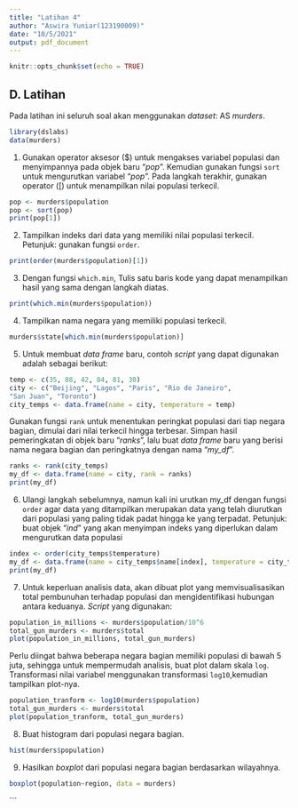 ---
title: "Latihan 4"
author: "Aswira Yuniar(123190009)"
date: "10/5/2021"
output: pdf_document
---

```{r setup, include=FALSE}
knitr::opts_chunk$set(echo = TRUE)
```

## D. Latihan
Pada latihan ini seluruh soal akan menggunakan *dataset*: AS *murders*.
```{r}
library(dslabs)
data(murders)
```

1. Gunakan operator aksesor ($) untuk mengakses variabel populasi dan menyimpannya pada objek baru “*pop*”. Kemudian gunakan fungsi `sort` untuk mengurutkan variabel “*pop*”. Pada langkah terakhir, gunakan operator ([) untuk menampilkan nilai populasi terkecil.
```{r}
pop <- murders$population
pop <- sort(pop)
print(pop[1])
```

2. Tampilkan indeks dari data yang memiliki nilai populasi terkecil.
Petunjuk: gunakan fungsi `order`.
```{r}
print(order(murders$population)[1])
```

3. Dengan fungsi `which.min`, Tulis satu baris kode yang dapat menampilkan hasil yang sama dengan langkah diatas.
```{r}
print(which.min(murders$population))
```

4. Tampilkan nama negara yang memiliki populasi terkecil.
```{r}
murders$state[which.min(murders$population)] 
```

5. Untuk membuat *data frame* baru, contoh *script* yang dapat digunakan adalah sebagai berikut:
```{r}
temp <- c(35, 88, 42, 84, 81, 30)
city <- c("Beijing", "Lagos", "Paris", "Rio de Janeiro",
"San Juan", "Toronto")
city_temps <- data.frame(name = city, temperature = temp) 
```
Gunakan fungsi `rank` untuk menentukan peringkat populasi dari tiap negara bagian, dimulai dari nilai terkecil hingga terbesar. Simpan hasil pemeringkatan di objek baru “*ranks*”, lalu buat *data frame* baru yang berisi nama negara bagian dan peringkatnya dengan nama “*my_df*”.
```{r}
ranks <- rank(city_temps)
my_df <- data.frame(name = city, rank = ranks) 
print(my_df)
```

6. Ulangi langkah sebelumnya, namun kali ini urutkan my_df dengan fungsi `order` agar data yang ditampilkan merupakan data yang telah diurutkan dari populasi yang paling tidak padat hingga ke yang terpadat.
Petunjuk: buat objek “*ind*” yang akan menyimpan indeks yang diperlukan dalam mengurutkan data populasi
```{r}
index <- order(city_temps$temperature)
my_df <- data.frame(name = city_temps$name[index], temperature = city_temps$temperature[index]) 
print(my_df)
```

7. Untuk keperluan analisis data, akan dibuat plot yang memvisualisasikan total pembunuhan terhadap populasi dan mengidentifikasi hubungan antara keduanya. *Script* yang digunakan:
```{r}
population_in_millions <- murders$population/10^6
total_gun_murders <- murders$total
plot(population_in_millions, total_gun_murders) 
```

Perlu diingat bahwa beberapa negara bagian memiliki populasi di bawah 5 juta, sehingga
untuk mempermudah analisis, buat plot dalam skala `log`. Transformasi nilai variabel
menggunakan transformasi `log10`,kemudian tampilkan plot-nya.
```{r}
population_tranform <- log10(murders$population)
total_gun_murders <- murders$total
plot(population_tranform, total_gun_murders)
```

8. Buat histogram dari populasi negara bagian.
```{r}
hist(murders$population)
```

9. Hasilkan *boxplot* dari populasi negara bagian berdasarkan wilayahnya. 
```{r}
boxplot(population~region, data = murders)
``` 
```
